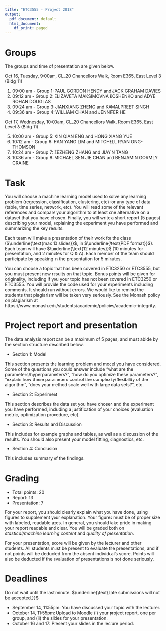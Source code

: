 ```yaml
---
title: "ETC3555 - Project 2018"
output:
  pdf_document: default
  html_document:
    df_print: paged
---
```


# Groups

The groups and time of presentation are given below.

Oct 16, Tuesday, 9:00am, CL_20 Chancellors Walk, Room E365, East Level 3 (Bldg 11) 

1. 09:00 am - Group 1: PAUL GORDON HENDY and JACK GRAHAM DAVIES
2. 09:12 am - Group 2: ELIZAVETA MAKSIMOVNA KOSHENKO and ADYE ROHAN DOUGLAS
3. 09:24 am - Group 3: JIANXIANG ZHENG and KAMALPREET  SINGH
4. 09:36 am - Group 4: WILLIAM  CHAN and JENNIFER  HE

Oct 17, Wednesday, 10:00am, CL_20 Chancellors Walk, Room E365, East Level 3 (Bldg 11) 

5. 10:00 am - Group 5: XIN QIAN ENG and HONG XIANG  YUE
6. 10:12 am - Group 6: HAN YANG LIM and MITCHELL RYAN ONG-THOMSON
7. 10:24 am - Group 7: ZEZHENG  ZHANG and JIAYIN TANG
8. 10:36 am - Group 8: MICHAEL SEN JIE CHAN and BENJAMIN GORMLY CRAINE


# Task

You will choose a machine learning model used to solve any learning problem (regression, classification, clustering, etc) for any type of data (table, time series, network, etc). You will read some of the relevant references and compare your algorithm to at least one alternative on a dataset that you have chosen. Finally, you will write a short report (5 pages) describing your model, explaining the experiment you have performed and summarizing the key results.

Each team will make a presentation of their work for the class ($\underline{\text{max 10 slides}}$, in $\underline{\text{PDF format}}$). Each team will have $\underline{\text{12 minutes}}$ (10 minutes for presentation, and 2 minutes for Q & A). Each member of the team should participate by speaking in the presentation for 5 minutes.

You can choose a topic that has been covered in ETC3250 or ETC3555, but you must present new results on that topic. Bonus points will be given for originality, including if you your topic has not been covered in ETC3250 or ETC3555. You will provide the code used for your experiments including comments. It should run without errors. We would like to remind the students that plagiarism will be taken very seriously. See the Monash policy on plagiarism at https://www.monash.edu/students/academic/policies/academic-integrity. 

# Project report and presentation

The data analysis report can be a maximum of 5 pages, and must abide by the section structure described below.

- Section 1: Model

This section presents the learning problem and model you have considered. Some of the questions you could answer include "what are the parameters/hyperparameters?", "how do you optimize these parameters?", "explain how these parameters control the complexity/flexibility of the algorithm", "does your method scale well with large data sets?", etc.

- Section 2: Experiment

This section describes the data set you have chosen and the experiment you have performed, including a justification of your choices (evaluation metric, optimization procedure, etc).

- Section 3: Results and Discussion

This includes for example graphs and tables, as well as a discussion of the results. You should also present your model fitting, diagnostics, etc.

- Section 4: Conclusion

This includes summary of the findings.

# Grading

- Total points: 20
- Report: 13
- Presentation: 7 

For your report, you should clearly explain what you have done, using figures to supplement your explanation. Your figures must be of proper size with labeled, readable axes. In general, you should take pride in making your report readable and clear. You will be graded both on *stastical/machine learning content* and *quality of presentation*.

For your presentation, score will be given by the lecturer and other students. All students must be present to evaluate the presentations, and if not points will be deducted from the absent individual’s score. Points will also be deducted if the evaluation of presentations is not done seriously.

# Deadlines

Do not wait until the last minute. $\underline{\text{Late submissions will not be accepted.}}$

- September 14, 11:55pm: You have discussed your topic with the lecturer.
- October 14, 11:55pm: Upload to Moodle (i) your project report, one per group, and (ii) the slides for your presentation.
- October 16 and 17: Present your slides in the lecture period. 



